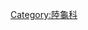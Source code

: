 {{Commons cat|Manouria}}
{{Classification bar|動物界|脊索動物門|爬行綱|龜鱉目|隐颈亚目|陸龜總科|陸龜科|凹甲陸龜屬}}
{{Cat more|凹甲陸龜屬}}

[[Category:陸龜科|Category:陸龜科]]